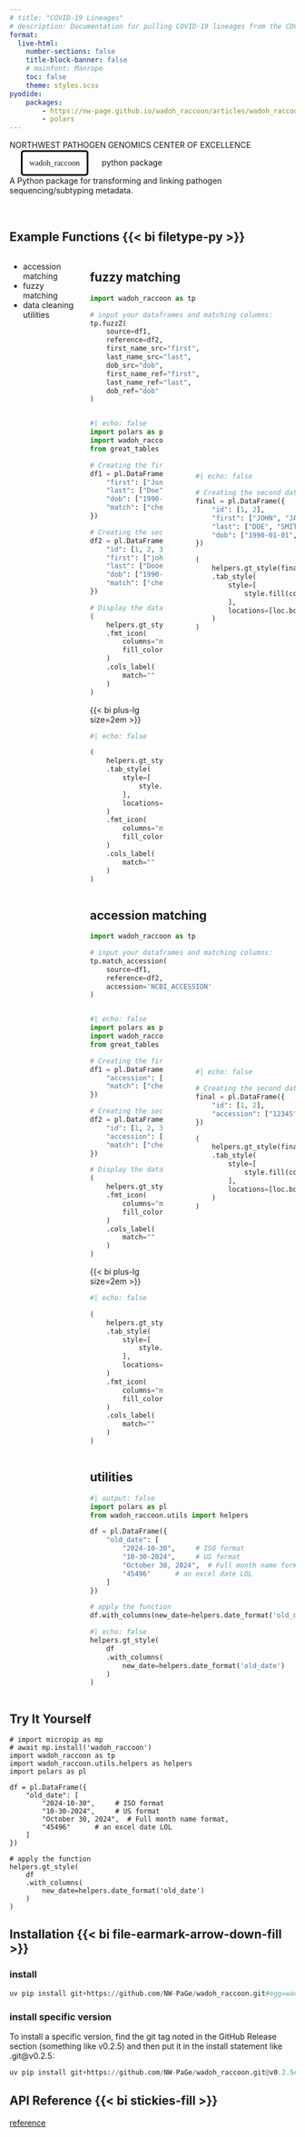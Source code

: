 ```yaml
---
# title: "COVID-19 Lineages"
# description: Documentation for pulling COVID-19 lineages from the CDC
format: 
  live-html: 
    number-sections: false
    title-block-banner: false
    # mainfont: Manrope
    toc: false
    theme: styles.scss
pyodide:
    packages:
        - https://nw-page.github.io/wadoh_raccoon/articles/wadoh_raccoon-0.1.1-py3-none-any.whl
        - polars
---
```


<!-- ::: {.container .column-page}

<h1 class="css-qp8v3">

::: css-nzw60t
NORTHWEST PATHOGEN GENOMICS CENTER OF EXCELLENCE
:::

wadoh_raccoon python package

</h1>

A Python package for transforming and linking pathogen sequencing/subtyping metadata.


::: -->

:::{.column-page}

::: css-nzw60t
NORTHWEST PATHOGEN GENOMICS CENTER OF EXCELLENCE
:::

:::{.title-header}
[wadoh_raccoon]{style="font-family: 'JetBrains Mono'; border-style: solid; border-width: 3px; border-radius: 5px; border-color: black; margin: 20px; padding:12px;"} python package
:::

A Python package for transforming and linking pathogen sequencing/subtyping metadata.

:::

<br>

:::{.column-page}

## Example Functions {{< bi filetype-py >}}

:::

::::{.column-page .columns}

:::{.column width="25%"}


- accession matching
- fuzzy matching
- data cleaning utilities

:::

:::{.column width="75%"}

:::{.panel-tabset}

## fuzzy matching

```python
import wadoh_raccoon as tp

# input your dataframes and matching columns:
tp.fuzzZ(
    source=df1,
    reference=df2,
    first_name_src="first",
    last_name_src="last",
    dob_src="dob",
    first_name_ref="first",
    last_name_ref="last",
    dob_ref="dob"
)
```

::::{.columns}

:::{.column width="40%"}
```python
#| echo: false
import polars as pl
import wadoh_raccoon.utils.helpers as helpers
from great_tables import GT, md, style, loc, google_font

# Creating the first dataframe with 'first_name', 'last_name', 'dob' columns
df1 = pl.DataFrame({
    "first": ["Jon", "Smith", "Alex"],
    "last": ["Doe", "Jaane", "Johnson"],
    "dob": ["1990-01-01", "1985-05-15", "2000-09-10"],
    "match": ["check","check","xmark"]
})

# Creating the second dataframe with the same columns plus a 'numeric_id' column
df2 = pl.DataFrame({
    "id": [1, 2, 3],
    "first": ["john", "jane", "Alice"],
    "last": ["Dooe", "smith", "Johnson"],
    "dob": ["1990-01-01", "1985-05-15", "2020-09-10"],
    "match": ["check","check","xmark"]
})

# Display the dataframes
(
    helpers.gt_style(df_inp=df1,index_inp=False)
    .fmt_icon(
        columns="match",
        fill_color={"check": "green", "check": "red"}
    )
    .cols_label(
        match=""
    )
)

```

:::{.container-center}

{{< bi plus-lg size=2em >}}

:::

```python
#| echo: false

(
    helpers.gt_style(df2,index_inp=False)
    .tab_style(
        style=[
            style.fill(color="#f9e3d6")
        ],
        locations=[loc.body(columns="id"),loc.column_labels(columns="id")]
    )
    .fmt_icon(
        columns="match",
        fill_color={"check": "green", "check": "red"}
    )
    .cols_label(
        match=""
    )
)
```

:::

:::{.column width="5%"}

<br>

<br>

<br>

<br>

:::{style="transform: translate(45px,0px)"}

{{< bi arrow-right-square-fill size=2em >}}

:::

:::

:::{.column width="55%"}

<br>

<br>

<br>


```python
#| echo: false

# Creating the second dataframe with the same columns plus a 'numeric_id' column
final = pl.DataFrame({
    "id": [1, 2],
    "first": ["JOHN", "JANE"],
    "last": ["DOE", "SMITH"],
    "dob": ["1990-01-01", "1985-05-15"]
})

(
    helpers.gt_style(final,index_inp=False)
    .tab_style(
        style=[
            style.fill(color="#f9e3d6")
        ],
        locations=[loc.body(columns="id"),loc.column_labels(columns="id")]
    )
)

```
:::

::::

## accession matching


```python
import wadoh_raccoon as tp

# input your dataframes and matching columns:
tp.match_accession(
    source=df1,
    reference=df2,
    accession='NCBI_ACCESSION'
)
```

::::{.columns}

:::{.column width="40%"}
```python
#| echo: false
import polars as pl
import wadoh_raccoon.utils.helpers as helpers
from great_tables import GT, md, style, loc, google_font

# Creating the first dataframe with 'first_name', 'last_name', 'dob' columns
df1 = pl.DataFrame({
    "accession": ["12345","CDC-010023",'L00029'],
    "match": ["check","check","xmark"]
})

# Creating the second dataframe with the same columns plus a 'numeric_id' column
df2 = pl.DataFrame({
    "id": [1, 2, 3],
    "accession": ["12345","CDC-010023",'X0293'],
    "match": ["check","check","xmark"]
})

# Display the dataframes
(
    helpers.gt_style(df_inp=df1,index_inp=False)
    .fmt_icon(
        columns="match",
        fill_color={"check": "green", "check": "red"}
    )
    .cols_label(
        match=""
    )
)

```

:::{.container-center}

{{< bi plus-lg size=2em >}}

:::

```python
#| echo: false

(
    helpers.gt_style(df2,index_inp=False)
    .tab_style(
        style=[
            style.fill(color="#f9e3d6")
        ],
        locations=[loc.body(columns="id"),loc.column_labels(columns="id")]
    )
    .fmt_icon(
        columns="match",
        fill_color={"check": "green", "check": "red"}
    )
    .cols_label(
        match=""
    )
)
```

:::

:::{.column width="5%"}

<br>

<br>

<br>

<br>

:::{style="transform: translate(45px,0px)"}

{{< bi arrow-right-square-fill size=2em >}}

:::

:::

:::{.column width="55%"}

<br>

<br>

<br>


```python
#| echo: false

# Creating the second dataframe with the same columns plus a 'numeric_id' column
final = pl.DataFrame({
    "id": [1, 2],
    "accession": ["12345","CDC-010023"]
})

(
    helpers.gt_style(final,index_inp=False)
    .tab_style(
        style=[
            style.fill(color="#f9e3d6")
        ],
        locations=[loc.body(columns="id"),loc.column_labels(columns="id")]
    )
)

```
:::

::::


## utilities

```python
#| output: false
import polars as pl
from wadoh_raccoon.utils import helpers

df = pl.DataFrame({
    "old_date": [
        "2024-10-30",     # ISO format
        "10-30-2024",     # US format
        "October 30, 2024",  # Full month name format,
        "45496"      # an excel date LOL
    ]
})

# apply the function
df.with_columns(new_date=helpers.date_format('old_date'))

```

```python
#| echo: false
helpers.gt_style(
    df
    .with_columns(
        new_date=helpers.date_format('old_date')
    )
)
```

:::
:::

::::


::::{.column-page}

## Try It Yourself

```pyodide
# import micropip as mp
# await mp.install('wadoh_raccoon')
import wadoh_raccoon as tp
import wadoh_raccoon.utils.helpers as helpers
import polars as pl

df = pl.DataFrame({
    "old_date": [
        "2024-10-30",     # ISO format
        "10-30-2024",     # US format
        "October 30, 2024",  # Full month name format,
        "45496"      # an excel date LOL
    ]
})

# apply the function
helpers.gt_style(
    df
    .with_columns(
        new_date=helpers.date_format('old_date')
    )
)

```

::::


:::{.column-page}

## Installation {{< bi file-earmark-arrow-down-fill >}}

:::{.panel-tabset}

### install

```python
uv pip install git+https://github.com/NW-PaGe/wadoh_raccoon.git#egg=wadoh_raccoon
```

### install specific version

To install a specific version, find the git tag noted in the GitHub Release section (something like v0.2.5) and then put it in the install statement like .git@v0.2.5:

```python
uv pip install git+https://github.com/NW-PaGe/wadoh_raccoon.git@v0.2.5#egg=wadoh_raccoon
```

:::

:::


:::{.column-page}

## API Reference {{< bi stickies-fill >}}


<a href="reference/index.qmd" class="button">reference</a>


:::

